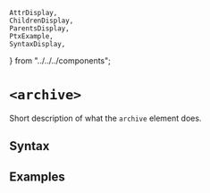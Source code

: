     AttrDisplay,
    ChildrenDisplay,
    ParentsDisplay,
    PtxExample,
    SyntaxDisplay,
} from "../../../components";

# `<archive>`

Short description of what the `archive` element does.

## Syntax

<SyntaxDisplay name="archive" />

## Examples

    